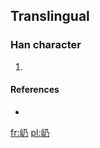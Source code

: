 ==Translingual==

===Han character===
{{Han char|rn=46|rad=山|as=02|sn=5|four=|canj=山弓竹尸 (UNHS)}}

# {{defn|Han|sort=山02}}

====References====
* {{Han ref|kx=0307.131|hdz=10760.181|uh=5C77|ud=23671}}

[[fr:屷]]
[[pl:屷]]